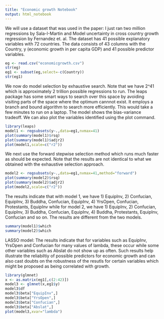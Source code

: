 ```yaml
---
title: "Economic growth Notebook"
output: html_notebook
---
```


We will use a dataset that was used in the paper: I just ran two million regressions by Sala-I-Martin and Model uncertainty in cross country growth regression by Fernandez et. al. The dataset has 41 possible explanatory variables with 72 countries. The data consists of 43 columns with the Country, y (economic growth in per capita GDP) and 41 possible predictor variables.
```r
eg <- read.csv("economicgrowth.csv")
str(eg)
eg1 <- subset(eg,select=-c(Country))
str(eg1)
```
We now do model selection by exhaustive search. Note that we have 2^41 which is approximately 2 trillion possible regressions to run. The leaps package has some smart ways to search over this space by avoiding visiting parts of the space where the optimum cannnot exist. It employs a branch and bound algorithm to search more efficiently. This would take a few minutes to run on a laptop. The model shows the bias-variance tradeoff. We can also plot the variables identified using the plot command.
```r
library(leaps)
model1 <- regsubsets(y~.,data=eg1,nvmax=41)
plot(summary(model1)$rsq)
plot(summary(model1)$adjr2)
plot(model1,scale=c("r2"))
```
We next use the forward stepwise selection method which runs much faster as should be expected. Note that the results are not identical to what we obtained with the exhaustive selection approach. 
```r
model2 <- regsubsets(y~.,data=eg1,nvmax=41,method="forward")
plot(summary(model2)$rsq)
plot(summary(model2)$adjr2)
plot(model2,scale=c("r2"))
```
The results indicate that with model 1, we have 1) EquipInv, 2) Confucian, EquipInv, 3) Buddha, Confucian, EquipInv, 4) YrsOpen, Confucian, Protestants, EquipInv while for model 2, we have 1) EquipInv, 2) Confucian, EquipInv, 3) Buddha, Confucian, EquipInv, 4) Buddha, Protestants, EquipInv, Confucian and so on. The results are different from the two models.
```r
summary(model1)$which
summary(model2)$which
```
LASSO model: The results indicate that for variables such as EquipInv, YrsOpen and Confucian for many values of lambda, these occur while some other variables such as Abslat do not show up as often. Such results help illustrate the reliabiltiy of possible predictors for economic growth and can also cast doubts on the robustness of the resutls for certain variables which might be proposed as being correlated with growth.
```r
library(glmnet)
x <- as.matrix(eg1[,c(2:42)])
model3 <- glmnet(x,eg1$y)
model3$df
model3$beta["EquipInv",]
model3$beta["YrsOpen",]
model3$beta["Confucian",]
model3$beta["Abslat",]
plot(model3,xvar="lambda")
```


